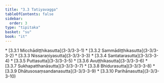 ```yaml
---
title: "3.3 Tatiyavagga"
tableOfContents: false
sidebar:
  order: 3
type: "tipitaka"
basket: "su"
book: "it"
---
```



<DynamicBreadcrumb />



<TableOfContents book="it" section="3.3">
* [3.3.1 Micchādiṭṭhikasutta](3-3/3-3-1)
* [3.3.2 Sammādiṭṭhikasutta](3-3/3-3-2)
* [3.3.3 Nissaraṇiyasutta](3-3/3-3-3)
* [3.3.4 Santatarasutta](3-3/3-3-4)
* [3.3.5 Puttasutta](3-3/3-3-5)
* [3.3.6 Avuṭṭhikasutta](3-3/3-3-6)
* [3.3.7 Sukhapatthanāsutta](3-3/3-3-7)
* [3.3.8 Bhidurasutta](3-3/3-3-8)
* [3.3.9 Dhātusosaṃsandanasutta](3-3/3-3-9)
* [3.3.10 Parihānasutta](3-3/3-3-10)
</TableOfContents>